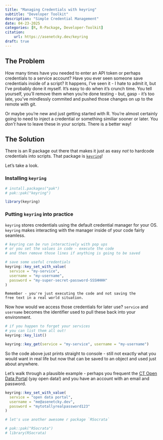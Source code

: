 ```yaml
---
title: "Managing Credentials with keyring"
subtitle: "Developer Toolkit"
description: "Simple Credential Management"
date: 04-23-2025
categories: [R, R-Package, Developer-Toolkit] 
citation: 
    url: https://asenetcky.dev/keyring
draft: true 
---
```


## The Problem

How many times have you needed to enter an API token or 
perhaps credentials to a service account? Have you ever seen
someone save credentials inside of a script? It happens,
I've seen it - I hate to admit it, but I've probably
done it myself.  It's easy to do when it's crunch time.
You tell yourself, you'll remove them when you're
done testing - but, gasp - it's too late, you've
mindlessly commited and pushed those changes
on up to the remote with git.  

Or maybe you're new and just getting started with
R.  You're almost certainly going to need to
inject a credential or something similiar sooner or
later. You _don't_ have to leave these in your
scripts. There is a better way!

## The Solution
There is an R package out there
that makes it just as easy _not_ to hardcode
credentials into scripts.  That package
is [`keyring`](https://keyring.r-lib.org/index.html)!

Let's take a look.


### Installing `keyring`
```r
# install.packages("pak")
# pak::pak("keyring")

library(keyring)
```


### Putting `keyring` into practice

`keyring` stores credentials using the default credential
manager for your OS. `keyring` makes interacting with
the manager inside of your code fairly seamless.

```r
# keyring can be run interactively with pop ups
# or you set the values in code - execute the code
# and then remove those lines if anything is going to be saved

# save some useful credentials
keyring::key_set_with_value(
  service = "my-service",
  username = "my-username",
  password = "my-super-secret-password-SSSHHHH"
)
```

::: {.callout-important}
    Remember - you're just executing the code and not saving the
    free text in a real world situation.
:::

Now how would we access those credentials for later use?
`service` and `username` becomes the identifier used to 
pull these back into your environment.

```r

# if you happen to forget your services
# you can list them all out!
keyring::key_list()

keyring::key_get(service = "my-service", username = "my-username")
```

So the code above just prints straight to console - still not exactly 
what you would want in real life but now that can be saved to
an object and used just about anywhere. 

Let's walk through a plausible example - perhaps you frequent
the [CT Open Data Portal](https://data.ct.gov/)  (yay open data!)
and you have an account with an email and password.

```r
keyring::key_set_with_value(
  service = "open data portal",
  username = "me@asenetcky.dev",
  password = "mytotallyrealpassword123"
)

# let's use another awesome r package `RSocrata`

# pak::pak("RSocrata")
# library(RSocrata)

```

